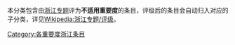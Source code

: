 本分类包含由[[Wikipedia:浙江专题|浙江专题]]评为'''不适用重要度'''的条目，评级后的条目会自动归入对应的子分类，详见[[Wikipedia:浙江专题/评级|Wikipedia:浙江专题/评级]]。

{{cat importance|topic=浙江|sort=浙江|importance=不适用}}

{{CategoryTOC}}

{{CategoryTOC}}
[[Category:各重要度浙江条目|Category:各重要度浙江条目]]
